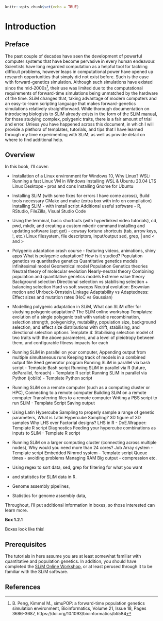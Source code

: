 

```{r setup, include=FALSE}
knitr::opts_chunk$set(echo = TRUE)
```

# Introduction

## Preface

The past couple of decades have seen the development of powerful computer systems that have become pervasive 
in every human endeavour. Scientists have long regarded computation as a helpful tool for tackling difficult problems, 
however leaps in computational power have opened up research opportunities that simply did not exist before. 
Such is the case with forward-genetics simulation. Although such simulations have existed since the mid-2000s[^fn1], 
their use was limited due to the computational requirements of forward-time simulations being unmatched by the hardware 
of the time. SLiM changes that, taking advantage of modern computers and an easy-to-learn scripting language that makes 
forward-genetics simulations relatively straightforward. While thorough documentation on introducing biologists to SLiM 
already exists in the form of the [SLiM manual](http://benhaller.com/slim/SLiM_Manual.pdf), for those studying complex, 
polygenic traits, there is a fair amount of trial and error. Unless you have happened across this document, in which I will 
provide a plethora of templates, tutorials, and tips that I have learned through my time experimenting with SLiM, as well 
as provide detail on where to find additional help.


## Overview

In this book, I'll cover:

- Installation of a Linux environment for Windows 10,
    Why Linux?
    WSL: Running a fast Linux VM in Windows
    Installing WSL & Ubuntu 20.04 LTS
    Linux Desktops - pros and cons
    Installing Gnome for Ubuntu
- Installing SLiM (with some fixes for errors I have come across),
    Build tools necessary
    CMake and make (extra box with info on compilation)
    Installing SLiM - with install script
    Additional useful software - R, RStudio, FileZilla, Visual Studio Code
- Using the terminal, basic shortcuts (with hyperlinked video tutorials),
    cd, pwd, mkdir, and creating a custom mkcdir command
    installing and updating software (apt get) - cowsay fortune
    shortcuts (tab, arrow keys, !, etc.)
    Linux filesystem, file descriptors, input/output
    sed, grep, | and < and > 
- Polygenic adaptation crash course - featuring videos, animations, shiny apps
    What is polygenic adaptation?
        How is it studied? Population genetics vs quantitative genetics
    Quantitative genetics models
        Infinitesimal model
        Geometrical model
    Population Genetics theories
        Neutral theory of molecular evolution
        Nearly-neutral theory
    Combining population and quantitative genetics models
        Extreme value theory
    Background selection
    Directional selection vs stabilising selection + balancing selection
    Hard vs soft sweeps
    Neutral evolution: Brownian motion and Uhrbeck-Ornstein
    Linkage
    Adaptability vs Adaptedness: Effect sizes and mutation rates (HoC vs Gaussian)
- Modelling polygenic adaptation in SLiM, 
    What can SLiM offer for studying polygenic adaptation?
    The SLiM online workshop
    Templates: evolution of a single polygenic trait with variable recombination, selection strength, polygenicity, 
    mutability, population size, background selection, and effect size distributions with drift, stabilising, and directional selection options 
    Template 4: Stabilising selection model of two traits with the above parameters, and a level of pleiotropy between them, and configurable fitness impacts for each
- Running SLiM in parallel on your computer,
    Appending output from multiple simultaneous runs
    Keeping track of models in a combined output file
    Seed generator program
    Running SLiM in parallel via bash script - Template Bash script
    Running SLiM in parallel via R (future, doParallel, foreach) - Template R script
    Running SLiM in parallel via Python (joblib) - Template Python script
- Running SLiM on a remote computer (such as a computing cluster or HPC),
    Connecting to a remote computer
    Building SLiM on a remote computer
    Transferring files to a remote computer
    Writing a PBS script to run SLiM - Template Script
    Saving output
- Using Latin Hypercube Sampling to properly sample a range of genetic parameters,
    What is Latin Hypercube Sampling? 3D figure of 3D samples
    Why LHS over Factorial designs?
    LHS in R - DoE.Wrapper: Template R script
    Diagnostics
    Feeding your hypercube combinations as inputs to SLiM - Template R script
- Running SLiM on a larger computing cluster (connecting across multiple nodes),
    Why would you need more than 24 cores?
    Job Array system - Template script
    Embedded Nimrod system - Template script
    Queue times - avoiding problems
    Managing RAM
    Big output - compression etc.
- Using regex to sort data,
    sed, grep for filtering for what you want
- and statistics for SLiM data in R.

- Genome assembly pipelines,
- Statistics for genome assembly data,

Throughout, I'll put additional information in boxes, so those interested can learn more.

:::: {.extrabox data-latex=""}
::: {.center data-latex=""}
**Box 1.2.1**
:::
Boxes look like this!
::::

## Prerequisites

The tutorials in here assume you are at least somewhat familiar with quantitative and population genetics.
In addition, you should have completed the [SLiM Online Workshop](http://benhaller.com/workshops/workshops.html), 
or at least perused through it to be familiar with the SLiM software.

## References
[^fn1]: B. Peng, Kimmel M., simuPOP: a forward-time population genetics simulation environment, Bioinformatics, Volume 21, Issue 18, Pages 3686-3687, https://doi.org/10.1093/bioinformatics/bti584
